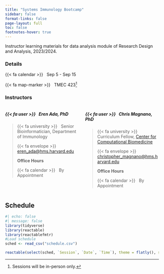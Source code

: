 ```yaml
---
title: "Systems Immunology Bootcamp"
sidebar: false
format-links: false
page-layout: full
toc: false
footnotes-hover: true
---
```


Instructor learning materials for data analysis module of Research Design and Analysis, 2023/2024. 

### Details {.unnumbered}

{{< fa calendar >}} &nbsp; Sep 5 - Sep 15

{{< fa map-marker >}} &nbsp; TMEC 423[^1]

[^1]: Sessions will be in-person only. 

### Instructors {.unnumbered}

:::: {.columns}

::: {.column width="50%"}
##### {{< fa user >}} &nbsp; Eren Ada, PhD
>
>{{< fa university >}} &nbsp; Senior Bioinformatician, Department of Immunology
>
> {{< fa envelope >}} &nbsp; <a href="mailto:eren_ada@hms.harvard.edu">eren_ada@hms.harvard.edu</a>
>
> **Office Hours**
> 
> {{< fa calendar >}} &nbsp; By Appointment

:::

::: {.column width="50%"}
##### {{< fa user >}} &nbsp; Chris Magnano, PhD
>
> {{< fa university >}} &nbsp; Curriculum Fellow, [Center for Computational Biomedicine](https://computationalbiomed.hms.harvard.edu/)
>
> {{< fa envelope >}} &nbsp; <a href="mailto:christopher_magnano@hms.harvard.edu">christopher_magnano@hms.harvard.edu</a>
>
> **Office Hours**
>
> {{< fa calendar >}} &nbsp; By Appointment


:::

:::

## Schedule

```r
#| echo: false
#| message: false
library(tidyverse)
library(reactable)
library(reactablefmtr)
#Load schedule
sched <- read_csv("schedule.csv")

reactable(select(sched, `Session`, `Date`, `Time`), theme = flatly(), sortable = FALSE)
```